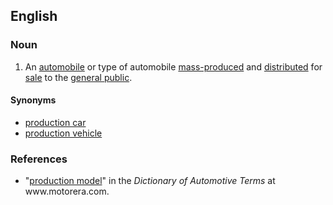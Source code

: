 ==English==
{{wikipedia}}

===Noun===
{{en-noun|head=[[production]] [[model]]}}

#An [[automobile]] or type of automobile [[mass-produce]]d and [[distribute]]d for [[sale]] to the [[general public]]. 

====Synonyms====
*[[production car]]
*[[production vehicle]]

===References===
*"[http://www.motorera.com/dictionary/PR.HTM#ProductionModel production model]" in the ''Dictionary of Automotive Terms'' at www.motorera.com.